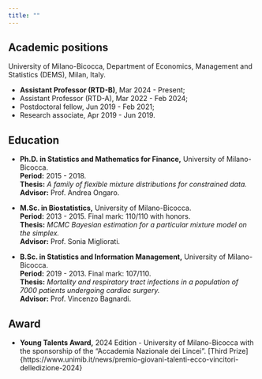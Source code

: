 ---
title: ""
---

## Academic positions

University of Milano-Bicocca, Department of Economics, Management and Statistics (DEMS), Milan, Italy.

-   [**Assistant Professor (RTD-B)**]{.text-primary}, Mar 2024 - Present;
-   Assistant Professor (RTD-A), Mar 2022 - Feb 2024;
-   Postdoctoral fellow, Jun 2019 - Feb 2021;
-   Research associate, Apr 2019 - Jun 2019.

## Education

-   [**Ph.D. in Statistics and Mathematics for Finance,**]{.text-primary} University of Milano-Bicocca.\
    **Period:** 2015 - 2018.\
    **Thesis:** *A family of flexible mixture distributions for constrained data.*\
    **Advisor:** Prof. Andrea Ongaro.

-   [**M.Sc. in Biostatistics,**]{.text-primary} University of Milano-Bicocca.\
    **Period:** 2013 - 2015. Final mark: 110/110 with honors.\
    **Thesis:** *MCMC Bayesian estimation for a particular mixture model on the simplex.*\
    **Advisor:** Prof. Sonia Migliorati.

-   [**B.Sc. in Statistics and Information Management,**]{.text-primary} University of Milano-Bicocca.\
    **Period:** 2019 - 2013. Final mark: 107/110.\
    **Thesis:** *Mortality and respiratory tract infections in a population of 7000 patients undergoing cardiac surgery.*\
    **Advisor:** Prof. Vincenzo Bagnardi.

## Award

-   [**Young Talents Award,**]{.text-primary} 2024 Edition - University of Milano-Bicocca with the sponsorship of the "Accademia Nazionale dei Lincei". \[Third Prize\]{https://www.unimib.it/news/premio-giovani-talenti-ecco-vincitori-delledizione-2024}
